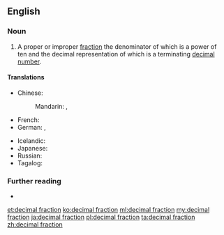 ==English==

===Noun===
{{en-noun}}

# {{lb|en|arithmetic}} A proper or improper [[fraction]] the denominator of which is a power of ten and the decimal representation of which is a terminating [[decimal number]].

====Translations====
{{trans-top|fractional part of a decimal number}}
* Chinese:
*: Mandarin: {{t+|cmn|小數|sc=Hani}}, {{t+|cmn|小数|tr=xiǎoshù|sc=Hani}}
* French: {{t+|fr|fraction décimale|f}}
* German: {{t+|de|Dezimalbruch|m}}, {{t+|de|Zehnerbruch|m}}
{{trans-mid}}
* Icelandic: {{t+|is|tugabrot|n}}
* Japanese: {{t+|ja|小数|tr=しょうすう, shōsū|sc=Jpan}}
* Russian: {{t|ru|десяти́чная дробь|f}}
* Tagalog: {{t|tl|sampuing hatimbilang}}
{{trans-bottom}}

===Further reading===
* {{pedia}}

[[et:decimal fraction]]
[[ko:decimal fraction]]
[[ml:decimal fraction]]
[[my:decimal fraction]]
[[ja:decimal fraction]]
[[pl:decimal fraction]]
[[ta:decimal fraction]]
[[zh:decimal fraction]]